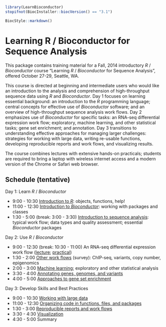<!--
%\VignetteIndexEntry{01. Learning R / Bioconductor for Sequence Analysis}
%\VignettePackage{LearnBioconductor}
%\VignetteEngine{knitr::knitr}
-->

```r
library(LearnBioconductor)
stopifnot(BiocInstaller::biocVersion() == "3.1")
```

```r
BiocStyle::markdown()
```

# Learning R / Bioconductor for Sequence Analysis

This package contains training material for a Fall, 2014 introductory
_R_ / _Bioconductor_ course "Learning _R_ / _Bioconductor_ for Sequence
Analysis", offered October 27-29, Seattle, WA.

This course is directed at beginning and intermediate users who
would like an introduction to the analysis and comprehension of
high-throughput sequence data using _R_ and _Bioconductor_. Day 1 focuses
on learning essential background: an introduction to the _R_ programming
language; central concepts for effective use of _Bioconductor_ software;
and an overview of high-throughput sequence analysis work flows. Day 2
emphasizes use of _Bioconductor_ for specific tasks: an RNA-seq
differential expression work flow; exploratory, machine learning, and
other statistical tasks; gene set enrichment; and annotation.  Day 3
transitions to understanding effective approaches for managing larger
challenges: strategies for working with large data, writing re-usable
functions, developing reproducible reports and work flows, and
visualizing results.

The course combines lectures with extensive hands-on practicals;
students are required to bring a laptop with wireless internet access
and a modern version of the Chrome or Safari web browser.

## Schedule (tentative)

Day 1: Learn _R_ / _Bioconductor_

- 9:00 - 10:30 [Introduction to _R_](A01.1_IntroductionToR.html):
  objects, functions, help!
- 11:00 - 12:30
  [Introduction to _Bioconductor_](A01.2_IntroductionToBioconductor.html):
  working with packages and classes
- 1:30 - 5:00 (break: 3:00 - 3:30)
  [Introduction to sequence analysis](A01.3_BioconductorForSequenceAnalysis.html):
  typical work flow; data types and quality assessment; essential
  _Bioconductor_ packages

Day 2: Use _R_ / _Bioconductor_ 

- 9:00 - 12:30 (break: 10:30 - 11:00) An RNA-seq differential
  expression work flow ([lecture](B02.1_RNASeq.html);
  [practical](B02.1.1_RNASeqLab.html))
- 1:30 - 2:00 [Other work flows](B02.2_CommonWorkFlows.html) (survey):
  ChIP-seq, variants, copy number, epigenomics
- 2:00 - 3:00 [Machine learning](B02.3_MachineLearning.html);
  exploratory and other statistical analysis
- 3:30 - 4:00
  [Annotating genes, genomes, and variants](B02.4_Annotation.html)
- 4:00 - 5:00
  [Approaches to gene set enrichment](B02.5_GeneSetEnrichment.html)

Day 3: Develop Skills and Best Practices

- 9:00 - 10:30 [Working with large data](C03.1_LargeData.html)
- 11:00 - 12:30
  [Organizing code in functions, files, and packages](C03.2_CodeToPackages.html)
- 1:30 - 3:00
  [Reproducible reports and work flows](C03.3_ReproducibleResearch.html)
- 3:30 - 4:30 [Visualization](C03.4_Visualization.html)
- 4:30 - 5:00 Summary
